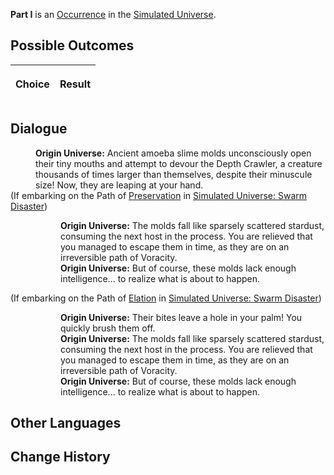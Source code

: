 {{Simulated Universe Event Infobox
|title         = Part I
|image         = 3.png
|type          =
|domains_su    = 
|domains_ext   = 
|domains_swarm = 
|domains_gng   = 
|requirements  =
|prev          = 
|next          = 
|indexRewards  =
|characters    = 
}}
'''Part I''' is an [[Simulated Universe/Occurrence|Occurrence]] in the [[Simulated Universe]].

==Possible Outcomes==
{| class="article-table"
!Choice
!Result

|}

<!--
==Gameplay Notes==

-->
==Dialogue==
{{Dialogue Start}}
:'''Origin Universe:''' Ancient amoeba slime molds unconsciously open their tiny mouths and attempt to devour the Depth Crawler, a creature thousands of times larger than themselves, despite their minuscule size! Now, they are leaping at your hand.
;(If embarking on the Path of [[Simulated Universe/Paths#Preservation|Preservation]] in [[Simulated Universe: Swarm Disaster]])
:{{SU Special Dialogue|Preservation|Flick them off.|These deceptive critters!}}
::'''Origin Universe:''' The molds fall like sparsely scattered stardust, consuming the next host in the process. You are relieved that you managed to escape them in time, as they are on an irreversible path of Voracity.
::'''Origin Universe:''' But of course, these molds lack enough intelligence... to realize what is about to happen.
;(If embarking on the Path of [[Simulated Universe/Paths#Elation|Elation]] in [[Simulated Universe: Swarm Disaster]])
:{{SU Special Dialogue|Elation|Keep them on your palm for a while longer.|Pinch it a little, raise it up high!}}
::'''Origin Universe:''' Their bites leave a hole in your palm! You quickly brush them off.
::'''Origin Universe:''' The molds fall like sparsely scattered stardust, consuming the next host in the process. You are relieved that you managed to escape them in time, as they are on an irreversible path of Voracity.
::'''Origin Universe:''' But of course, these molds lack enough intelligence... to realize what is about to happen.
{{Dialogue End}}

==Other Languages==
{{Other Languages
|en    = Part I
|zhs   = 其一
|zht   = 其一
|ja    = その1
|ko    = I
|es    = Parte I
|fr    = Partie I
|ru    = I
|th    = ตอน 1
|vi    = Phần 1
|de    = Teil 1
|id    = Bagian I
|pt    = Parte I
}}

==Change History==
{{Change History|1.0}}
